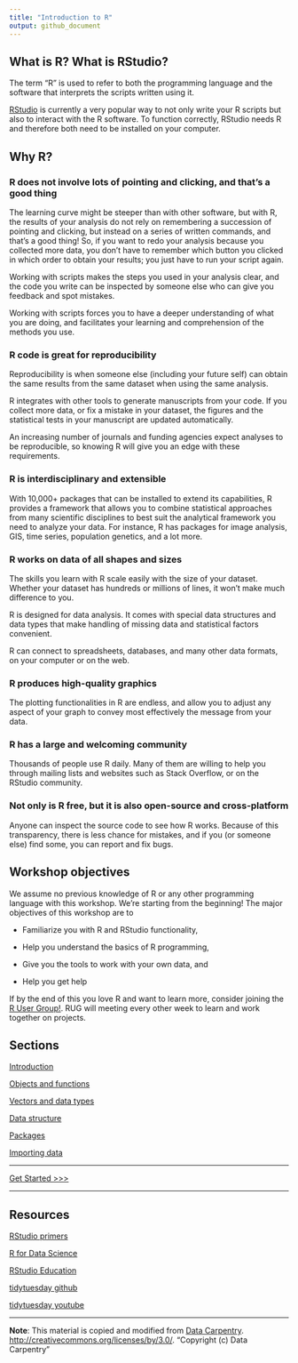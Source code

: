 ```yaml
---
title: "Introduction to R"
output: github_document
---
```


## What is R? What is RStudio?
The term “R” is used to refer to both the programming language and the software that interprets the scripts written using it.

[RStudio](https://rstudio.com/) is currently a very popular way to not only write your R scripts but also to interact with the R software. To function correctly, RStudio needs R and therefore both need to be installed on your computer.


## Why R?

### R does not involve lots of pointing and clicking, and that’s a good thing

The learning curve might be steeper than with other software, but with R, the results of your analysis do not rely on remembering a succession of pointing and clicking, but instead on a series of written commands, and that’s a good thing! So, if you want to redo your analysis because you collected more data, you don’t have to remember which button you clicked in which order to obtain your results; you just have to run your script again.

Working with scripts makes the steps you used in your analysis clear, and the code you write can be inspected by someone else who can give you feedback and spot mistakes.

Working with scripts forces you to have a deeper understanding of what you are doing, and facilitates your learning and comprehension of the methods you use.

### R code is great for reproducibility

Reproducibility is when someone else (including your future self) can obtain the same results from the same dataset when using the same analysis.

R integrates with other tools to generate manuscripts from your code. If you collect more data, or fix a mistake in your dataset, the figures and the statistical tests in your manuscript are updated automatically.

An increasing number of journals and funding agencies expect analyses to be reproducible, so knowing R will give you an edge with these requirements.

### R is interdisciplinary and extensible

With 10,000+ packages that can be installed to extend its capabilities, R provides a framework that allows you to combine statistical approaches from many scientific disciplines to best suit the analytical framework you need to analyze your data. For instance, R has packages for image analysis, GIS, time series, population genetics, and a lot more.

### R works on data of all shapes and sizes

The skills you learn with R scale easily with the size of your dataset. Whether your dataset has hundreds or millions of lines, it won’t make much difference to you.

R is designed for data analysis. It comes with special data structures and data types that make handling of missing data and statistical factors convenient.

R can connect to spreadsheets, databases, and many other data formats, on your computer or on the web.

### R produces high-quality graphics

The plotting functionalities in R are endless, and allow you to adjust any aspect of your graph to convey most effectively the message from your data.

### R has a large and welcoming community

Thousands of people use R daily. Many of them are willing to help you through mailing lists and websites such as Stack Overflow, or on the RStudio community.

### Not only is R free, but it is also open-source and cross-platform

Anyone can inspect the source code to see how R works. Because of this transparency, there is less chance for mistakes, and if you (or someone else) find some, you can report and fix bugs.

## Workshop objectives

We assume no previous knowledge of R or any other programming language with this workshop. We're starting from the beginning! The major objectives of this workshop are to

* Familiarize you with R and RStudio functionality,

* Help you understand the basics of R programming,

* Give you the tools to work with your own data, and

* Help you get help

If by the end of this you love R and want to learn more, consider joining the [R User Group!](https://commons.gc.cuny.edu/groups/rug-r-users-group/). RUG will meeting every other week to learn and work together on projects.

## Sections

[Introduction](sections/01-introduction.md)

[Objects and functions](sections/02-functions.md)

[Vectors and data types](sections/04-vectors.md)

[Data structure](sections/06-data-structure.md)

[Packages](sections/07-packages.md)

[Importing data](sections/08-importing-data.md)

-----

[Get Started >>>](sections/01-introduction.md)    

-----

## Resources

[RStudio primers](https://rstudio.cloud/learn/primers)      

[R for Data Science](https://r4ds.had.co.nz/)

[RStudio Education](https://education.rstudio.com/)

[tidytuesday github](https://github.com/rfordatascience/tidytuesday)

[tidytuesday youtube](https://www.youtube.com/user/safe4democracy/videos)

-----
**Note**: This material is copied and modified from [Data Carpentry](https://datacarpentry.org/R-ecology-lesson/00-before-we-start.html). [http://creativecommons.org/licenses/by/3.0/](http://creativecommons.org/licenses/by/3.0/).
"Copyright (c) Data Carpentry"
